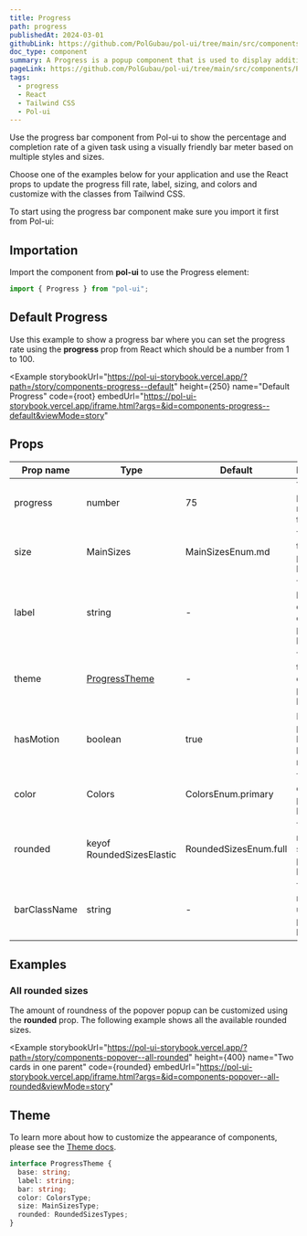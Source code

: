 ```yaml
---
title: Progress
path: progress
publishedAt: 2024-03-01
githubLink: https://github.com/PolGubau/pol-ui/tree/main/src/components/Progress
doc_type: component
summary: A Progress is a popup component that is used to display additional information or actions when the user interacts with a button or a link.
pageLink: https://github.com/PolGubau/pol-ui/tree/main/src/components/Progress
tags:
  - progress
  - React
  - Tailwind CSS
  - Pol-ui
---
```








Use the progress bar component from Pol-ui to show the percentage and completion rate of a given task using a visually friendly bar meter based on multiple styles and sizes.

Choose one of the examples below for your application and use the React props to update the progress fill rate, label, sizing, and colors and customize with the classes from Tailwind CSS.

To start using the progress bar component make sure you import it first from Pol-ui:

## Importation

Import the component from **pol-ui** to use the Progress element:

```jsx
import { Progress } from "pol-ui";
```

## Default Progress

Use this example to show a progress bar where you can set the progress rate using the **progress** prop from React which should be a number from 1 to 100.

<Example
  storybookUrl="https://pol-ui-storybook.vercel.app/?path=/story/components-progress--default"
  height={250}
  name="Default Progress"
  code={root}
  embedUrl="https://pol-ui-storybook.vercel.app/iframe.html?args=&id=components-progress--default&viewMode=story"
>
  <RootCode />
</Example>

## Props

| Prop name    | Type                      | Default               | Description                                   |
| ------------ | ------------------------- | --------------------- | --------------------------------------------- |
| progress     | number                    | 75                    | The progress rate from 1 to 100               |
| size         | MainSizes                 | MainSizesEnum.md      | The size of the progress bar                  |
| label        | string                    | -                     | The label to be displayed on the progress bar |
| theme        | [ProgressTheme](#theme)   | -                     | The theme to be used on the progress bar      |
| hasMotion    | boolean                   | true                  | If the progress bar should have motion        |
| color        | Colors                    | ColorsEnum.primary    | The color of the progress bar                 |
| rounded      | keyof RoundedSizesElastic | RoundedSizesEnum.full | The rounded size of the progress bar          |
| barClassName | string                    | -                     | The class name to be used on the progress bar |

## Examples

### All rounded sizes

The amount of roundness of the popover popup can be customized using the **rounded** prop. The following example shows all the available rounded sizes.

<Example
  storybookUrl="https://pol-ui-storybook.vercel.app/?path=/story/components-popover--all-rounded"
  height={400}
  name="Two cards in one parent"
  code={rounded}
  embedUrl="https://pol-ui-storybook.vercel.app/iframe.html?args=&id=components-popover--all-rounded&viewMode=story"
>
  <RoundedCode />
</Example>



## Theme

To learn more about how to customize the appearance of components, please see the [Theme docs](/docs/theming).

```ts
interface ProgressTheme {
  base: string;
  label: string;
  bar: string;
  color: ColorsType;
  size: MainSizesType;
  rounded: RoundedSizesTypes;
}
```
